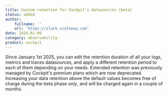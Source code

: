 ```yaml
---
title: Custom retention for Cockpit's datasources (beta)
status: added
author:
    fullname: ''
    url: 'https://slack.scaleway.com'
date: 2025-01-09
category: observability
product: cockpit
---
```


Since January 1st 2025, you can edit the retention duration of all your logs, metrics and traces datasources, and apply a different retention period to each of them depending on your needs. Extended retention was previously managed by Cockpit's premium plans which are now deprecated. Increasing your data retention above the default values becomes free of charge during the beta phase *only*, and will be charged again in a couple of months.  

